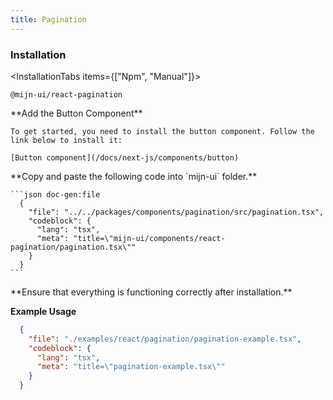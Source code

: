 ```yaml
---
title: Pagination
---
```



<ComponentPreview>
  <PaginationExample />
</ComponentPreview>

### Installation

<InstallationTabs items={["Npm", "Manual"]}>
  <InstallationTabsContent value="Npm">
  ```package-install
  @mijn-ui/react-pagination
  ```
  </InstallationTabsContent>
  <InstallationTabsContent value="Manual">
  <Steps>
  <Step>
    **Add the Button Component**

    To get started, you need to install the button component. Follow the link below to install it:

    [Button component](/docs/next-js/components/button)

  </Step>
  <Step>
   **Copy and paste the following code into `mijn-ui` folder.**

    ```json doc-gen:file
      {
        "file": "../../packages/components/pagination/src/pagination.tsx",
        "codeblock": {
          "lang": "tsx",
          "meta": "title=\"mijn-ui/components/react-pagination/pagination.tsx\""
        }
      }
    ```
  </Step>

  <Step>
  **Ensure that everything is functioning correctly after installation.**
  </Step>
</Steps>
</InstallationTabsContent>
</InstallationTabs>

**Example Usage**

```json doc-gen:file
  {
    "file": "./examples/react/pagination/pagination-example.tsx",
    "codeblock": {
      "lang": "tsx",
      "meta": "title=\"pagination-example.tsx\""
    }
  }
```

